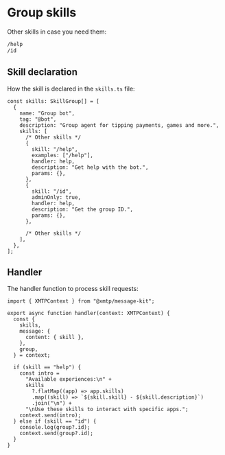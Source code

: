 # Group skills

Other skills in case you need them:

```bash [cmd]
/help
/id
```

## Skill declaration

How the skill is declared in the `skills.ts` file:

```tsx [src/skills.ts]
const skills: SkillGroup[] = [
  {
    name: "Group bot",
    tag: "@bot",
    description: "Group agent for tipping payments, games and more.",
    skills: [
      /* Other skills */
      {
        skill: "/help",
        examples: ["/help"],
        handler: help,
        description: "Get help with the bot.",
        params: {},
      },
      {
        skill: "/id",
        adminOnly: true,
        handler: help,
        description: "Get the group ID.",
        params: {},
      },

      /* Other skills */
    ],
  },
];
```

## Handler

The handler function to process skill requests:

```tsx [src/handler/group.ts]
import { XMTPContext } from "@xmtp/message-kit";

export async function handler(context: XMTPContext) {
  const {
    skills,
    message: {
      content: { skill },
    },
    group,
  } = context;

  if (skill == "help") {
    const intro =
      "Available experiences:\n" +
      skills
        ?.flatMap((app) => app.skills)
        .map((skill) => `${skill.skill} - ${skill.description}`)
        .join("\n") +
      "\nUse these skills to interact with specific apps.";
    context.send(intro);
  } else if (skill == "id") {
    console.log(group?.id);
    context.send(group?.id);
  }
}
```
